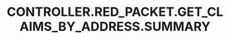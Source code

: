 ---
title: 'CONTROLLER.RED_PACKET.GET_CLAIMS_BY_ADDRESS.SUMMARY'
openapi: '/cn/api-reference/openapi-cn.json GET /redpacket/wallet/{address}/claims'
---